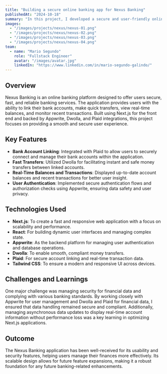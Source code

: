 ```yaml
---
title: "Building a secure online banking app for Nexus Banking"
publishedAt: "2024-10-18"
summary: "In this project, I developed a secure and user-friendly online banking application using Next.js, React, Appwrite, Dwolla, and Plaid, focusing on seamless transactions and account linking."
images:
  - "/images/projects/nexus/nexus-01.png"
  - "/images/projects/nexus/nexus-02.png"
  - "/images/projects/nexus/nexus-03.png"
  - "/images/projects/nexus/nexus-04.png"
team:
  - name: "Mario Segundo"
    role: "Fullstack Engineer"
    avatar: "/images/avatar.jpg"
    linkedIn: "https://www.linkedin.com/in/mario-segundo-galindo/"
---
```


## Overview

Nexus Banking is an online banking platform designed to offer users secure, fast, and reliable banking services. The application provides users with the ability to link their bank accounts, make quick transfers, view real-time balances, and monitor recent transactions. Built using Next.js for the front end and backed by Appwrite, Dwolla, and Plaid integrations, this project focuses on providing a smooth and secure user experience.

## Key Features

- **Bank Account Linking**: Integrated with Plaid to allow users to securely connect and manage their bank accounts within the application.
- **Fast Transfers**: Utilized Dwolla for facilitating instant and safe money transfers between linked accounts.
- **Real-Time Balances and Transactions**: Displayed up-to-date account balances and recent transactions for better user insight.
- **User Authentication**: Implemented secure authentication flows and authorization checks using Appwrite, ensuring data safety and user privacy.

## Technologies Used

- **Next.js**: To create a fast and responsive web application with a focus on scalability and performance.
- **React**: For building dynamic user interfaces and managing complex state.
- **Appwrite**: As the backend platform for managing user authentication and database operations.
- **Dwolla**: To enable smooth, compliant money transfers.
- **Plaid**: For secure account linking and real-time transaction data.
- **Tailwind CSS**: To ensure a modern and responsive UI across devices.

## Challenges and Learnings

One major challenge was managing security for financial data and complying with various banking standards. By working closely with Appwrite for user management and Dwolla and Plaid for financial data, I ensured that data handling remained secure and compliant. Additionally, managing asynchronous data updates to display real-time account information without performance loss was a key learning in optimizing Next.js applications.

## Outcome

The Nexus Banking application has been well-received for its usability and security features, helping users manage their finances more effectively. Its scalable design allows for future feature expansions, making it a robust foundation for any future banking-related enhancements.